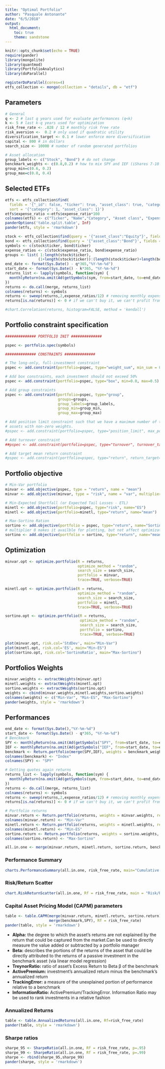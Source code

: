```yaml
---
title: "Optimal Portfolio"
author: "Pasquale Antonante"
date: "6/5/2018"
output:
  html_document:
    toc: true
    theme: sandstone
---
```


```r
knitr::opts_chunk$set(echo = TRUE)
require(pander)
library(mongolite)
library(quantmod)
library(PortfolioAnalytics)
library(doParallel)

registerDoParallel(cores=4)
etfs_collection <- mongo(collection = "details", db = "etf")
```

## Parameters

```r
# General
q <- 2 # last q years used for evaluate performances (q<k)
k <- 5 # last k-q years used for optimization
risk_free_rate <- .028 / 12 # monthly risk free rate
risk_aversion <-  0.2 # only used if quadratic utility
diversification_target <- 0.1 # lower enforce more diversification
capital <- 800 # in dollars
search_size <- 10000 # number of random generated portfolios

# Asset allocation
group_labels <- c("Stock", "Bond") # do not change
benckmark_weights <- c(0.8,0.2) # how to mix SPY and IEF (iShares 7-10 Year US Bond)
group_min=c(0.6, 0.2)
group_max=c(0.8, 0.4)
```

## Selected ETFs

```r
etfs <- etfs_collection$find( 
  fields = '{"_id": false, "ticker": true, "asset_class": true, "category": true,"name": true, "expense_ratio":true}',
  sort = '{"category": 1, "asset_class": 1}')
etfs$expense_ratio <-etfs$expense_ratio*100
colnames(etfs) <- c("Ticker", "Name","Category", "Asset class", "Expense Ratio")
panderOptions('table.split.table', Inf)
pander(etfs, style = 'rmarkdown')
```

```r
stock <- etfs_collection$find(query = '{"asset_class":"Equity"}', fields = '{"_id": false, "ticker": true, "expense_ratio":true}')
bond <- etfs_collection$find(query = '{"asset_class":"Bond"}', fields = '{"_id": false, "ticker": true, "expense_ratio":true}')
symbols <- c(stock$ticker, bond$ticker)
expense_ratios <- c(stock$expense_ratio, bond$expense_ratio)
groups <- list( 1:length(stock$ticker),
               (1+length(stock$ticker)):(length(stock$ticker)+length(bond$ticker)))
end_date <- format(Sys.Date() - q*365,"%Y-%m-%d")
start_date <- format(Sys.Date() - k*365, "%Y-%m-%d")
returns_list <- lapply(symbols, function(sym) {
  monthlyReturn(na.omit(Ad(getSymbols(sym, from=start_date, to=end_date, auto.assign=FALSE))))
})
returns <- do.call(merge, returns_list)
colnames(returns) <- symbols
returns <- sweep(returns,2,expense_ratios/12) # removing monthly expense
returns[is.na(returns)] <- 0 # if we can't buy it, we can't profit from it

#chart.Correlation(returns, histogram=FALSE, method = 'kendall')
```

## Portfolio constraint specification

```r
############## PORTFOLIO INIT ##############

pspec <- portfolio.spec(symbols)

############## CONSTRAINTS ##############

# The long-only, full-investment constraint
pspec <- add.constraint(portfolio=pspec, type="weight_sum", min_sum = 0.99, max_sum = 1.01)

# Add box constraints, each investment should not exceed 50%
pspec <- add.constraint(portfolio=pspec, type="box", min=0.0, max=0.5)

# Add group constraints
pspec <- add.constraint(portfolio=pspec, type="group",
                        groups=groups,
                        group_labels=group_labels,
                        group_min=group_min,
                        group_max=group_max)

# Add position limit constraint such that we have a maximum number of three 
# assets with non-zero weights.
#pspec <- add.constraint(portfolio=pspec, type="position_limit", max_pos=3)

# Add turnover constraint
##pspec <- add.constraint(portfolio=pspec, type="turnover", turnover_target=0.2)

# Add target mean return constraint
#pspec <- add.constraint(portfolio=pspec, type="return", return_target=0.07/12)
```


## Portfolio objective

```r
# Min-Var portfolio
minvar <- add.objective(pspec, type = "return", name = "mean")
minvar <- add.objective(minvar, type = "risk", name = "var", multiplier = 1)

# Min-Expected Shortfall (or Expected Tail Losses - ETL)
minetl <- add.objective(portfolio=pspec, type="risk", name="ES")
minetl <- add.objective(portfolio=minetl, type="return", name="mean")

# Max-Sortino Ration
sortino <- add.objective(portfolio = pspec, type="return", name="SortinoRatio", enabled=TRUE, arguments = list(MAR=risk_free_rate))
# multiplier 0 makes it availble for plotting, but not affect optimization
sortino <- add.objective(portfolio = sortino, type="return", name="mean", enabled=TRUE, multiplier=0) 
```

## Optimization

```r
minvar.opt <- optimize.portfolio(R = returns,
                                 optimize_method = "random",
                                 search_size = search_size,
                                 portfolio = minvar,
                                 trace=TRUE, verbose=TRUE)

minetl.opt <- optimize.portfolio(R = returns,
                                 optimize_method = "random",
                                 search_size = search_size,
                                 portfolio = minetl,
                                 trace=TRUE, verbose=TRUE)

sortino.opt <- optimize.portfolio(R = returns,
                                  optimize_method = "random",
                                  search_size = search_size,
                                  portfolio = sortino,
                                  trace=TRUE, verbose=TRUE)
```


```r
plot(minvar.opt, risk.col='StdDev', main="Min-Var")
plot(minetl.opt, risk.col='ES', main="Min-ES")
plot(sortino.opt, risk.col='SortinoRatio', main="Max-Sortino")
```

## Portfolios Weights

```r
minvar.weights <- extractWeights(minvar.opt)
minetl.weights <- extractWeights(minetl.opt)
sortino.weights <- extractWeights(sortino.opt)
weights <- cbind(minvar.weights,minetl.weights,sortino.weights)
colnames(weights) <- c("Min-Var", "Min-ES", "Max-Sortino")
pander(weights, style = 'rmarkdown')
```

## Performances

```r
end_date <- format(Sys.Date(),"%Y-%m-%d")
start_date <- format(Sys.Date() - q*365, "%Y-%m-%d")
# Benckmark
SPY <- monthlyReturn(na.omit(Ad(getSymbols("SPY", from=start_date, to=end_date, auto.assign=FALSE))))
IEF <- monthlyReturn(na.omit(Ad(getSymbols("IEF", from=start_date, to=end_date, auto.assign=FALSE))))
benckmark <- Return.portfolio(merge(SPY,IEF), weights = benckmark_weights, rebalance_on = "quarters")
colnames(benckmark) <- "Index"
colnames(SPY) <- "SPY"

# Getting quotes again returns
returns_list <- lapply(symbols, function(sym) {
  monthlyReturn(na.omit(Ad(getSymbols(sym, from=start_date, to=end_date, auto.assign=FALSE))))
})
returns <- do.call(merge, returns_list)
colnames(returns) <- symbols
returns <- sweep(returns,2,expense_ratios/12) # removing monthly expense
returns[is.na(returns)] <- 0 # if we can't buy it, we can't profit from it

# Portfolio returns
minvar.return <- Return.portfolio(returns, weights = minvar.weights, rebalance_on = "quarters")
colnames(minvar.return) <- "Min-Var"
minetl.return <- Return.portfolio(returns, weights = minetl.weights, rebalance_on = "quarters")
colnames(minetl.return) <- "Min-ES"
sortino.return <- Return.portfolio(returns, weights = sortino.weights, rebalance_on = "quarters")
colnames(sortino.return) <- "Max-Sortino"

all.in.one <- merge(minvar.return, minetl.return, sortino.return, benckmark, SPY)
```

### Performance Summary
```r
charts.PerformanceSummary(all.in.one, risk_free_rate, main="Cumulative returns", legend.loc= "topleft")
```

### Risk/Return Scatter
```r
chart.RiskReturnScatter(all.in.one, Rf = risk_free_rate, main = "Risk/Return Scatter")
```

### Capital Asset Pricing Model (CAPM) parameters
```r
table <- table.CAPM(merge(minvar.return, minetl.return, sortino.return), 
                    merge(benckmark,SPY), Rf = risk_free_rate)
pander(table, style = 'rmarkdown')
```

- **Alpha:** the degree to which the asset's returns are not explained by the return that could be captured from the market.Can be used to directly measure the value added or subtracted by a portfolio manager
- **Beta:** describes the portions of the returns of the asset that could be directly attributed to the returns of a passive investment in the benchmark asset (via linear model regression)
- **TreynorRatio:** ratio of asset's Excess Return to Beta β of the benchmark
- **ActivePremium:** investment's annualized return minus the benchmark's annualized return
- **TrackingError:** a measure of the unexplained portion of performance relative to a benchmark
- **InformationRatio:** ActivePremium/TrackingError. Information Ratio may be used to rank investments in a relative fashion

### Annualized Returns
```r
table <- table.AnnualizedReturns(all.in.one, Rf=risk_free_rate)
pander(table, style = 'rmarkdown')
```

### Sharpe ratios
```r
sharpe_95 <- SharpeRatio(all.in.one, Rf = risk_free_rate, p=.95)
sharpe_99 <- SharpeRatio(all.in.one, Rf = risk_free_rate, p=.99)
sharpe <- rbind(sharpe_95,sharpe_99)
pander(sharpe, style = 'rmarkdown')
```

<!-- ### To buy -->

<!-- ```{r byu} -->
<!-- buy<-matrix(0, nrow = length(symbols)+1, ncol = 3) -->
<!-- row.names(buy)<-c(symbols,"CASH") -->
<!-- colnames(buy)<-c("Allocation", "Quote", "Shares") -->
<!-- quotes <- getQuote(symbols) -->
<!-- buy[1:length(symbols),1] <- round(w, digits = 2) -->
<!-- buy[1:length(symbols),2] <- quotes$Last -->
<!-- for(i in 1:length(symbols)){ -->
<!--   buy[i,3] = ifelse(buy[i,1]==0,0,floor(buy[i,1]*capital/buy[i,2])) -->
<!-- } -->
<!-- buy[length(buy[,1]),] <- c(NA,1,round(capital-sum(buy[1:length(symbols),3]*buy[1:length(symbols),2]), digits=2)) -->
<!-- buy[length(buy[,1]),1] <- buy[length(buy[,1]),3] / capital -->
<!-- pander(buy, style = 'rmarkdown') -->
<!-- ``` -->
